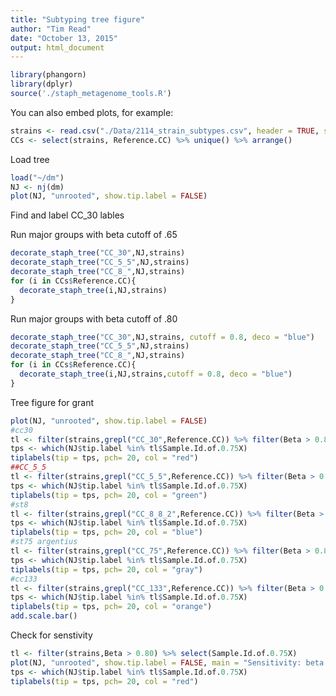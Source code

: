 ```yaml
---
title: "Subtyping tree figure"
author: "Tim Read"
date: "October 13, 2015"
output: html_document
---
```



```r
library(phangorn)
library(dplyr)
source('./staph_metagenome_tools.R')
```

You can also embed plots, for example:

```r
strains <- read.csv("./Data/2114_strain_subtypes.csv", header = TRUE, stringsAsFactors = FALSE)
CCs <- select(strains, Reference.CC) %>% unique() %>% arrange()
```

Load tree

```r
load("~/dm")
NJ <- nj(dm)
plot(NJ, "unrooted", show.tip.label = FALSE)
```
 Find and label CC_30 lables
 
 Run major groups with beta cutoff of .65
```r
decorate_staph_tree("CC_30",NJ,strains)
decorate_staph_tree("CC_5_5",NJ,strains)
decorate_staph_tree("CC_8_",NJ,strains)
for (i in CCs$Reference.CC){
  decorate_staph_tree(i,NJ,strains)
}
```
Run major groups with beta cutoff of .80
```r
decorate_staph_tree("CC_30",NJ,strains, cutoff = 0.8, deco = "blue")
decorate_staph_tree("CC_5_5",NJ,strains)
decorate_staph_tree("CC_8_",NJ,strains)
for (i in CCs$Reference.CC){
  decorate_staph_tree(i,NJ,strains,cutoff = 0.8, deco = "blue")
}
```
Tree figure for grant

```r
plot(NJ, "unrooted", show.tip.label = FALSE)
#cc30
tl <- filter(strains,grepl("CC_30",Reference.CC)) %>% filter(Beta > 0.80) %>% select(Sample.Id.of.0.75X)
tps <- which(NJ$tip.label %in% tl$Sample.Id.of.0.75X)
tiplabels(tip = tps, pch= 20, col = "red")
##CC_5_5
tl <- filter(strains,grepl("CC_5_5",Reference.CC)) %>% filter(Beta > 0.80) %>% select(Sample.Id.of.0.75X)
tps <- which(NJ$tip.label %in% tl$Sample.Id.of.0.75X)
tiplabels(tip = tps, pch= 20, col = "green")
#st8
tl <- filter(strains,grepl("CC_8_8_2",Reference.CC)) %>% filter(Beta > 0.80) %>% select(Sample.Id.of.0.75X)
tps <- which(NJ$tip.label %in% tl$Sample.Id.of.0.75X)
tiplabels(tip = tps, pch= 20, col = "blue")
#st75 argentius
tl <- filter(strains,grepl("CC_75",Reference.CC)) %>% filter(Beta > 0.80) %>% select(Sample.Id.of.0.75X)
tps <- which(NJ$tip.label %in% tl$Sample.Id.of.0.75X)
tiplabels(tip = tps, pch= 20, col = "gray")
#cc133
tl <- filter(strains,grepl("CC_133",Reference.CC)) %>% filter(Beta > 0.80) %>% select(Sample.Id.of.0.75X)
tps <- which(NJ$tip.label %in% tl$Sample.Id.of.0.75X)
tiplabels(tip = tps, pch= 20, col = "orange")
add.scale.bar()
```
Check for senstivity

```r
tl <- filter(strains,Beta > 0.80) %>% select(Sample.Id.of.0.75X)
plot(NJ, "unrooted", show.tip.label = FALSE, main = "Sensitivity: beta > 0.65")
tps <- which(NJ$tip.label %in% tl$Sample.Id.of.0.75X)
tiplabels(tip = tps, pch= 20, col = "red")
```

